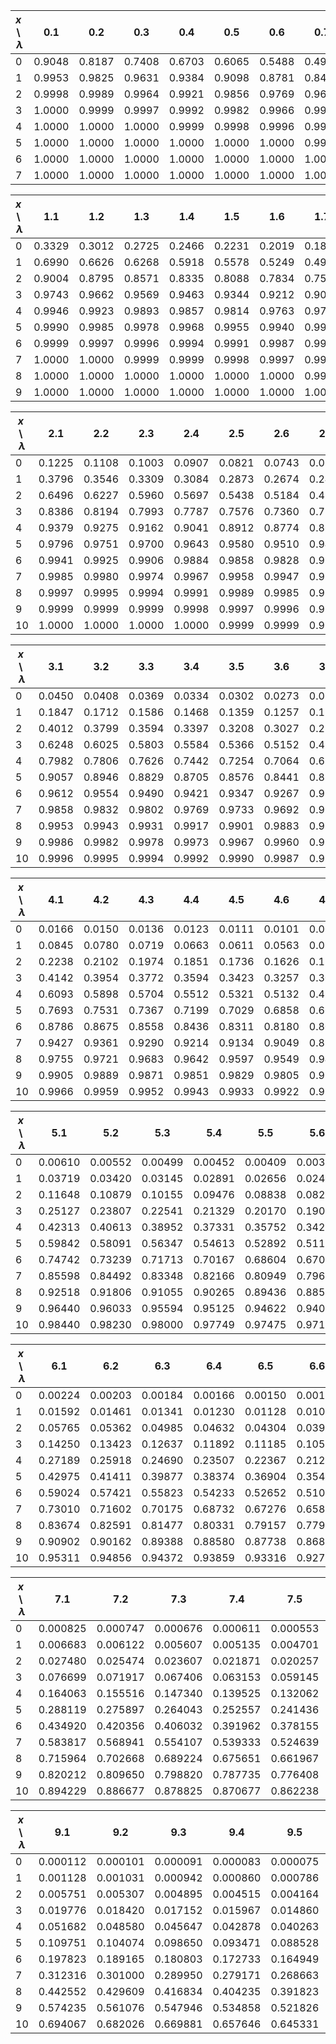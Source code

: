 | $x\setminus\lambda$  | 0.1   | 0.2   | 0.3   | 0.4   | 0.5   | 0.6   | 0.7   | 0.8   | 0.9   | 1.0   |
|----|-------|-------|-------|-------|-------|-------|-------|-------|-------|-------|
| 0  | 0.9048 | 0.8187 | 0.7408 | 0.6703 | 0.6065 | 0.5488 | 0.4966 | 0.4493 | 0.4066 | 0.3679 |
| 1  | 0.9953 | 0.9825 | 0.9631 | 0.9384 | 0.9098 | 0.8781 | 0.8442 | 0.8088 | 0.7725 | 0.7358 |
| 2  | 0.9998 | 0.9989 | 0.9964 | 0.9921 | 0.9856 | 0.9769 | 0.9659 | 0.9526 | 0.9371 | 0.9197 |
| 3  | 1.0000 | 0.9999 | 0.9997 | 0.9992 | 0.9982 | 0.9966 | 0.9942 | 0.9909 | 0.9865 | 0.9810 |
| 4  | 1.0000 | 1.0000 | 1.0000 | 0.9999 | 0.9998 | 0.9996 | 0.9992 | 0.9986 | 0.9977 | 0.9963 |
| 5  | 1.0000 | 1.0000 | 1.0000 | 1.0000 | 1.0000 | 1.0000 | 0.9999 | 0.9998 | 0.9997 | 0.9994 |
| 6  | 1.0000 | 1.0000 | 1.0000 | 1.0000 | 1.0000 | 1.0000 | 1.0000 | 1.0000 | 1.0000 | 0.9999 |
| 7  | 1.0000 | 1.0000 | 1.0000 | 1.0000 | 1.0000 | 1.0000 | 1.0000 | 1.0000 | 1.0000 | 1.0000 |

| $x\setminus\lambda$  | 1.1   | 1.2   | 1.3   | 1.4   | 1.5   | 1.6   | 1.7   | 1.8   | 1.9   | 2.0   |
|----|-------|-------|-------|-------|-------|-------|-------|-------|-------|-------|
| 0  | 0.3329 | 0.3012 | 0.2725 | 0.2466 | 0.2231 | 0.2019 | 0.1827 | 0.1653 | 0.1496 | 0.1353 |
| 1  | 0.6990 | 0.6626 | 0.6268 | 0.5918 | 0.5578 | 0.5249 | 0.4932 | 0.4628 | 0.4337 | 0.4060 |
| 2  | 0.9004 | 0.8795 | 0.8571 | 0.8335 | 0.8088 | 0.7834 | 0.7572 | 0.7306 | 0.7037 | 0.6767 |
| 3  | 0.9743 | 0.9662 | 0.9569 | 0.9463 | 0.9344 | 0.9212 | 0.9068 | 0.8913 | 0.8747 | 0.8571 |
| 4  | 0.9946 | 0.9923 | 0.9893 | 0.9857 | 0.9814 | 0.9763 | 0.9704 | 0.9636 | 0.9559 | 0.9473 |
| 5  | 0.9990 | 0.9985 | 0.9978 | 0.9968 | 0.9955 | 0.9940 | 0.9920 | 0.9896 | 0.9868 | 0.9834 |
| 6  | 0.9999 | 0.9997 | 0.9996 | 0.9994 | 0.9991 | 0.9987 | 0.9981 | 0.9974 | 0.9966 | 0.9955 |
| 7  | 1.0000 | 1.0000 | 0.9999 | 0.9999 | 0.9998 | 0.9997 | 0.9996 | 0.9994 | 0.9992 | 0.9989 |
| 8  | 1.0000 | 1.0000 | 1.0000 | 1.0000 | 1.0000 | 1.0000 | 0.9999 | 0.9999 | 0.9998 | 0.9998 |
| 9  | 1.0000 | 1.0000 | 1.0000 | 1.0000 | 1.0000 | 1.0000 | 1.0000 | 1.0000 | 1.0000 | 1.0000 |

| $x\setminus\lambda$  | 2.1   | 2.2   | 2.3   | 2.4   | 2.5   | 2.6   | 2.7   | 2.8   | 2.9   | 3.0   |
|----|-------|-------|-------|-------|-------|-------|-------|-------|-------|-------|
| 0  | 0.1225 | 0.1108 | 0.1003 | 0.0907 | 0.0821 | 0.0743 | 0.0672 | 0.0608 | 0.0550 | 0.0498 |
| 1  | 0.3796 | 0.3546 | 0.3309 | 0.3084 | 0.2873 | 0.2674 | 0.2487 | 0.2311 | 0.2146 | 0.1991 |
| 2  | 0.6496 | 0.6227 | 0.5960 | 0.5697 | 0.5438 | 0.5184 | 0.4936 | 0.4695 | 0.4460 | 0.4232 |
| 3  | 0.8386 | 0.8194 | 0.7993 | 0.7787 | 0.7576 | 0.7360 | 0.7141 | 0.6919 | 0.6696 | 0.6472 |
| 4  | 0.9379 | 0.9275 | 0.9162 | 0.9041 | 0.8912 | 0.8774 | 0.8629 | 0.8477 | 0.8318 | 0.8153 |
| 5  | 0.9796 | 0.9751 | 0.9700 | 0.9643 | 0.9580 | 0.9510 | 0.9433 | 0.9349 | 0.9258 | 0.9161 |
| 6  | 0.9941 | 0.9925 | 0.9906 | 0.9884 | 0.9858 | 0.9828 | 0.9794 | 0.9756 | 0.9713 | 0.9665 |
| 7  | 0.9985 | 0.9980 | 0.9974 | 0.9967 | 0.9958 | 0.9947 | 0.9934 | 0.9919 | 0.9901 | 0.9881 |
| 8  | 0.9997 | 0.9995 | 0.9994 | 0.9991 | 0.9989 | 0.9985 | 0.9981 | 0.9976 | 0.9969 | 0.9962 |
| 9  | 0.9999 | 0.9999 | 0.9999 | 0.9998 | 0.9997 | 0.9996 | 0.9995 | 0.9993 | 0.9991 | 0.9989 |
| 10 | 1.0000 | 1.0000 | 1.0000 | 1.0000 | 0.9999 | 0.9999 | 0.9999 | 0.9998 | 0.9998 | 0.9997 |

| $x\setminus\lambda$  | 3.1   | 3.2   | 3.3   | 3.4   | 3.5   | 3.6   | 3.7   | 3.8   | 3.9   | 4.0   |
|----|-------|-------|-------|-------|-------|-------|-------|-------|-------|-------|
| 0  | 0.0450 | 0.0408 | 0.0369 | 0.0334 | 0.0302 | 0.0273 | 0.0247 | 0.0224 | 0.0202 | 0.0183 |
| 1  | 0.1847 | 0.1712 | 0.1586 | 0.1468 | 0.1359 | 0.1257 | 0.1162 | 0.1074 | 0.0992 | 0.0916 |
| 2  | 0.4012 | 0.3799 | 0.3594 | 0.3397 | 0.3208 | 0.3027 | 0.2854 | 0.2689 | 0.2531 | 0.2381 |
| 3  | 0.6248 | 0.6025 | 0.5803 | 0.5584 | 0.5366 | 0.5152 | 0.4942 | 0.4735 | 0.4532 | 0.4335 |
| 4  | 0.7982 | 0.7806 | 0.7626 | 0.7442 | 0.7254 | 0.7064 | 0.6872 | 0.6678 | 0.6484 | 0.6288 |
| 5  | 0.9057 | 0.8946 | 0.8829 | 0.8705 | 0.8576 | 0.8441 | 0.8301 | 0.8156 | 0.8006 | 0.7851 |
| 6  | 0.9612 | 0.9554 | 0.9490 | 0.9421 | 0.9347 | 0.9267 | 0.9182 | 0.9091 | 0.8995 | 0.8893 |
| 7  | 0.9858 | 0.9832 | 0.9802 | 0.9769 | 0.9733 | 0.9692 | 0.9648 | 0.9599 | 0.9546 | 0.9489 |
| 8  | 0.9953 | 0.9943 | 0.9931 | 0.9917 | 0.9901 | 0.9883 | 0.9863 | 0.9840 | 0.9815 | 0.9786 |
| 9  | 0.9986 | 0.9982 | 0.9978 | 0.9973 | 0.9967 | 0.9960 | 0.9952 | 0.9942 | 0.9931 | 0.9919 |
| 10 | 0.9996 | 0.9995 | 0.9994 | 0.9992 | 0.9990 | 0.9987 | 0.9984 | 0.9981 | 0.9977 | 0.9972 |

| $x\setminus\lambda$  | 4.1   | 4.2   | 4.3   | 4.4   | 4.5   | 4.6   | 4.7   | 4.8   | 4.9   | 5.0   |
|----|-------|-------|-------|-------|-------|-------|-------|-------|-------|-------|
| 0  | 0.0166 | 0.0150 | 0.0136 | 0.0123 | 0.0111 | 0.0101 | 0.0091 | 0.0082 | 0.0074 | 0.0067 |
| 1  | 0.0845 | 0.0780 | 0.0719 | 0.0663 | 0.0611 | 0.0563 | 0.0518 | 0.0477 | 0.0439 | 0.0404 |
| 2  | 0.2238 | 0.2102 | 0.1974 | 0.1851 | 0.1736 | 0.1626 | 0.1523 | 0.1425 | 0.1333 | 0.1247 |
| 3  | 0.4142 | 0.3954 | 0.3772 | 0.3594 | 0.3423 | 0.3257 | 0.3097 | 0.2942 | 0.2793 | 0.2650 |
| 4  | 0.6093 | 0.5898 | 0.5704 | 0.5512 | 0.5321 | 0.5132 | 0.4946 | 0.4763 | 0.4582 | 0.4405 |
| 5  | 0.7693 | 0.7531 | 0.7367 | 0.7199 | 0.7029 | 0.6858 | 0.6684 | 0.6510 | 0.6335 | 0.6160 |
| 6  | 0.8786 | 0.8675 | 0.8558 | 0.8436 | 0.8311 | 0.8180 | 0.8046 | 0.7908 | 0.7767 | 0.7622 |
| 7  | 0.9427 | 0.9361 | 0.9290 | 0.9214 | 0.9134 | 0.9049 | 0.8960 | 0.8867 | 0.8769 | 0.8666 |
| 8  | 0.9755 | 0.9721 | 0.9683 | 0.9642 | 0.9597 | 0.9549 | 0.9497 | 0.9442 | 0.9382 | 0.9319 |
| 9  | 0.9905 | 0.9889 | 0.9871 | 0.9851 | 0.9829 | 0.9805 | 0.9778 | 0.9749 | 0.9717 | 0.9682 |
| 10 | 0.9966 | 0.9959 | 0.9952 | 0.9943 | 0.9933 | 0.9922 | 0.9910 | 0.9896 | 0.9880 | 0.9863 |

| $x\setminus\lambda$  | 5.1  | 5.2  | 5.3  | 5.4  | 5.5  | 5.6  | 5.7  | 5.8  | 5.9  | 6.0  |
|----|--------|--------|--------|--------|--------|--------|--------|--------|--------|--------|
| 0   | 0.00610| 0.00552| 0.00499| 0.00452| 0.00409| 0.00370| 0.00335| 0.00303| 0.00274| 0.00248|
| 1   | 0.03719| 0.03420| 0.03145| 0.02891| 0.02656| 0.02441| 0.02242| 0.02059| 0.01890| 0.01735|
| 2   | 0.11648| 0.10879| 0.10155| 0.09476| 0.08838| 0.08239| 0.07677| 0.07151| 0.06658| 0.06197|
| 3   | 0.25127| 0.23807| 0.22541| 0.21329| 0.20170| 0.19062| 0.18005| 0.16996| 0.16035| 0.15120|
| 4   | 0.42313| 0.40613| 0.38952| 0.37331| 0.35752| 0.34215| 0.32721| 0.31272| 0.29866| 0.28506|
| 5   | 0.59842| 0.58091| 0.56347| 0.54613| 0.52892| 0.51186| 0.49498| 0.47831| 0.46187| 0.44568|
| 6   | 0.74742| 0.73239| 0.71713| 0.70167| 0.68604| 0.67026| 0.65437| 0.63839| 0.62236| 0.60630|
| 7   | 0.85598| 0.84492| 0.83348| 0.82166| 0.80949| 0.79698| 0.78415| 0.77103| 0.75763| 0.74398|
| 8   | 0.92518| 0.91806| 0.91055| 0.90265| 0.89436| 0.88568| 0.87662| 0.86719| 0.85739| 0.84724|
| 9   | 0.96440| 0.96033| 0.95594| 0.95125| 0.94622| 0.94087| 0.93518| 0.92916| 0.92279| 0.91608|
| 10  | 0.98440| 0.98230| 0.98000| 0.97749| 0.97475| 0.97178| 0.96856| 0.96510| 0.96137| 0.95738|


| $x\setminus\lambda$   | 6.1  | 6.2  | 6.3  | 6.4  | 6.5  | 6.6  | 6.7  | 6.8  | 6.9  | 7.0  |
|-----|--------|--------|--------|--------|--------|--------|--------|--------|--------|--------|
| 0   | 0.00224| 0.00203| 0.00184| 0.00166| 0.00150| 0.00136| 0.00123| 0.00111| 0.00101| 0.00091|
| 1   | 0.01592| 0.01461| 0.01341| 0.01230| 0.01128| 0.01034| 0.00948| 0.00869| 0.00796| 0.00730|
| 2   | 0.05765| 0.05362| 0.04985| 0.04632| 0.04304| 0.03997| 0.03711| 0.03444| 0.03195| 0.02964|
| 3   | 0.14250| 0.13423| 0.12637| 0.11892| 0.11185| 0.10515| 0.09881| 0.09281| 0.08713| 0.08177|
| 4   | 0.27189| 0.25918| 0.24690| 0.23507| 0.22367| 0.21270| 0.20216| 0.19203| 0.18231| 0.17299|
| 5   | 0.42975| 0.41411| 0.39877| 0.38374| 0.36904| 0.35467| 0.34065| 0.32698| 0.31366| 0.30071|
| 6   | 0.59024| 0.57421| 0.55823| 0.54233| 0.52652| 0.51084| 0.49530| 0.47992| 0.46472| 0.44971|
| 7   | 0.73010| 0.71602| 0.70175| 0.68732| 0.67276| 0.65808| 0.64332| 0.62849| 0.61361| 0.59871|
| 8   | 0.83674| 0.82591| 0.81477| 0.80331| 0.79157| 0.77956| 0.76728| 0.75477| 0.74203| 0.72909|
| 9   | 0.90902| 0.90162| 0.89388| 0.88580| 0.87738| 0.86864| 0.85957| 0.85018| 0.84049| 0.83050|
| 10  | 0.95311| 0.94856| 0.94372| 0.93859| 0.93316| 0.92743| 0.92140| 0.91507| 0.90843| 0.90148|


| $x\setminus\lambda$  | 7.1  | 7.2  | 7.3  | 7.4  | 7.5  | 7.6  | 7.7  | 7.8  | 7.9  | 8.0  |
|---|---|---|---|---|---|---|---|---|---|---|
| 0 | 0.000825 | 0.000747 | 0.000676 | 0.000611 | 0.000553 | 0.000500 | 0.000453 | 0.000410 | 0.000371 | 0.000335 |
| 1 | 0.006683 | 0.006122 | 0.005607 | 0.005135 | 0.004701 | 0.004304 | 0.003940 | 0.003606 | 0.003300 | 0.003019 |
| 2 | 0.027480 | 0.025474 | 0.023607 | 0.021871 | 0.020257 | 0.018757 | 0.017364 | 0.016070 | 0.014869 | 0.013754 |
| 3 | 0.076699 | 0.071917 | 0.067406 | 0.063153 | 0.059145 | 0.055371 | 0.051819 | 0.048477 | 0.045334 | 0.042380 |
| 4 | 0.164063 | 0.155516 | 0.147340 | 0.139525 | 0.132062 | 0.124939 | 0.118145 | 0.111670 | 0.105503 | 0.099632 |
| 5 | 0.288119 | 0.275897 | 0.264043 | 0.252557 | 0.241436 | 0.230681 | 0.220287 | 0.210251 | 0.200569 | 0.191236 |
| 6 | 0.434920 | 0.420356 | 0.406032 | 0.391962 | 0.378155 | 0.364621 | 0.351369 | 0.338407 | 0.325740 | 0.313374 |
| 7 | 0.583817 | 0.568941 | 0.554107 | 0.539333 | 0.524639 | 0.510042 | 0.495560 | 0.481209 | 0.467004 | 0.452961 |
| 8 | 0.715964 | 0.702668 | 0.689224 | 0.675651 | 0.661967 | 0.648192 | 0.634343 | 0.620441 | 0.606503 | 0.592547 |
| 9 | 0.820212 | 0.809650 | 0.798820 | 0.787735 | 0.776408 | 0.764851 | 0.753080 | 0.741109 | 0.728952 | 0.716624 |
| 10 | 0.894229 | 0.886677 | 0.878825 | 0.870677 | 0.862238 | 0.853513 | 0.844508 | 0.835230 | 0.825686 | 0.815886 |


| $x\setminus\lambda$ | 9.1 | 9.2 | 9.3 | 9.4 | 9.5 | 9.6 | 9.7 | 9.8 | 9.9 | 10.0 |
|---|---|---|---|---|---|---|---|---|---|---|
| 0 | 0.000112 | 0.000101 | 0.000091 | 0.000083 | 0.000075 | 0.000068 | 0.000061 | 0.000055 | 0.000050 | 0.000045 |
| 1 | 0.001128 | 0.001031 | 0.000942 | 0.000860 | 0.000786 | 0.000718 | 0.000656 | 0.000599 | 0.000547 | 0.000499 |
| 2 | 0.005751 | 0.005307 | 0.004895 | 0.004515 | 0.004164 | 0.003839 | 0.003539 | 0.003262 | 0.003006 | 0.002769 |
| 3 | 0.019776 | 0.018420 | 0.017152 | 0.015967 | 0.014860 | 0.013826 | 0.012861 | 0.011960 | 0.011120 | 0.010336 |
| 4 | 0.051682 | 0.048580 | 0.045647 | 0.042878 | 0.040263 | 0.037795 | 0.035467 | 0.033271 | 0.031202 | 0.029253 |
| 5 | 0.109751 | 0.104074 | 0.098650 | 0.093471 | 0.088528 | 0.083815 | 0.079322 | 0.075041 | 0.070965 | 0.067086 |
| 6 | 0.197823 | 0.189165 | 0.180803 | 0.172733 | 0.164949 | 0.157447 | 0.150221 | 0.143265 | 0.136574 | 0.130141 |
| 7 | 0.312316 | 0.301000 | 0.289950 | 0.279171 | 0.268663 | 0.258428 | 0.248467 | 0.238779 | 0.229364 | 0.220221 |
| 8 | 0.442552 | 0.429609 | 0.416834 | 0.404235 | 0.391823 | 0.379606 | 0.367590 | 0.355783 | 0.344191 | 0.332820 |
| 9 | 0.574235 | 0.561076 | 0.547946 | 0.534858 | 0.521826 | 0.508862 | 0.495979 | 0.483188 | 0.470502 | 0.457930 |
| 10 | 0.694067 | 0.682026 | 0.669881 | 0.657646 | 0.645331 | 0.632949 | 0.620510 | 0.608024 | 0.595501 | 0.582950 |
